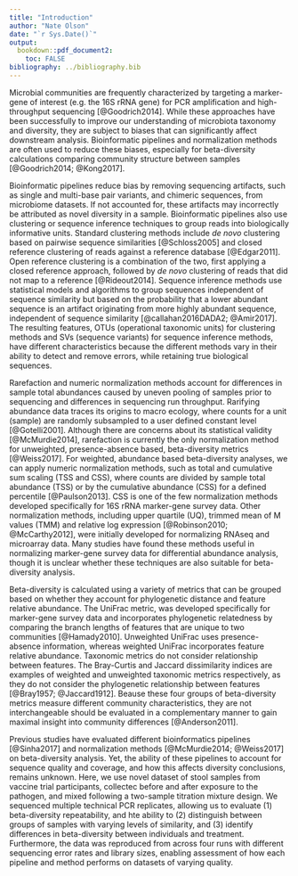 ```yaml
---
title: "Introduction"
author: "Nate Olson"
date: "`r Sys.Date()`"
output:
  bookdown::pdf_document2:
    toc: FALSE
bibliography: ../bibliography.bib
---
```



Microbial communities are frequently characterized by targeting a marker-gene of interest (e.g. the 16S rRNA gene) for PCR amplification and high-throughput sequencing [@Goodrich2014].
While these approaches have been successfully to improve our understanding of microbiota taxonomy and diversity, they are subject to biases that can significantly affect downstream analysis.
Bioinformatic pipelines and normalization methods are often used to reduce these biases, especially for beta-diversity calculations comparing community structure between samples [@Goodrich2014; @Kong2017].


Bioinformatic pipelines reduce bias by removing sequencing artifacts, such as single and multi-base pair variants, and chimeric sequences, from microbiome datasets.
If not accounted for, these artifacts may incorrectly be attributed as novel diversity in a sample.
Bioinformatic pipelines also use clustering or sequence inference techniques to group reads into biologically informative units.
Standard clustering methods include _de novo_ clustering based on pairwise sequence similarities [@Schloss2005] and closed reference clustering of reads against a reference database [@Edgar2011].
Open reference clustering is a combination of the two, first applying a closed reference approach, followed by _de novo_ clustering of reads that did not map to a reference [@Rideout2014].
Sequence inference methods use statistical models and algorithms to group sequences independent of sequence similarity but based on the probability that a lower abundant sequence is an artifact originating from more highly abundant sequence, independent of sequence similarity [@callahan2016DADA2; @Amir2017].
The resulting features, OTUs (operational taxonomic units) for clustering methods and SVs (sequence variants) for sequence inference methods, have different characteristics because the different methods vary in their ability to detect and remove errors, while retaining true biological sequences.


Rarefaction and numeric normalization methods account for differences in sample total abundances caused by uneven pooling of samples prior to sequencing and differences in sequencing run throughput.
Rarifying abundance data traces its origins to macro ecology, where counts for a unit (sample) are randomly subsampled to a user defined constant level [@Gotelli2001].
Although there are concerns about its statistical validity [@McMurdie2014],
rarefaction is currently the only normalization method for unweighted, presence-absence based, beta-diversity metrics [@Weiss2017].
For weighted, abundance based beta-diversity analyses, we can apply numeric normalization methods, such as total and cumulative sum scaling (TSS and CSS), where counts are divided by sample total abundance (TSS) or by the cumulative abundance (CSS) for a defined percentile [@Paulson2013].
CSS is one of the few normalization methods developed specifically for 16S rRNA marker-gene survey data.
Other normalization methods, including upper quartile (UQ), trimmed mean of M values (TMM) and relative log expression [@Robinson2010; @McCarthy2012], were initially developed for normalizing RNAseq and microarray data.
Many studies have found these methods useful in normalizing marker-gene survey data for differential abundance analysis, though it is unclear whether these techniques are also suitable for beta-diversity analysis.


Beta-diversity is calculated using a variety of metrics that can be grouped based on whether they account for phylogenetic distance and feature relative abundance.
The UniFrac metric, was developed specifically for marker-gene survey data and incorporates phylogenetic relatedness by comparing the branch lengths of features that are unique to two communities [@Hamady2010].
Unweighted UniFrac uses presence-absence information, whereas weighted UniFrac incorporates feature relative abundance.
Taxonomic metrics do not consider relationship between features.
The Bray-Curtis and Jaccard dissimilarity indices are examples of weighted and unweighted taxonomic metrics respectively, as they do not consider the phylogenetic relationship between features [@Bray1957; @Jaccard1912].
Beause these four groups of beta-diversity metrics measure different community characteristics,
they are not interchangeable should be evaluated in a complementary manner to gain maximal insight into community differences [@Anderson2011].


Previous studies have evaluated different bioinformatics pipelines [@Sinha2017] and normalization methods [@McMurdie2014; @Weiss2017] on beta-diversity analysis.
Yet, the ability of these pipelines to account for sequence quality and coverage, and how this affects diversity conclusions, remains unknown.
Here, we use novel dataset of stool samples from vaccine trial participants, collectec before and after exposure to the pathogen, and mixed following a two-sample titration mixture design.
We sequenced multiple technical PCR replicates, allowing us to evaluate (1) beta-diversity repeatability,
and hte ability to (2) distinguish between groups of samples with varying levels of similarity,
and (3) identify differences in beta-diversity between individuals and treatment.
Furthermore, the data was reproduced from across four runs with different sequencing error rates and library sizes,
enabling assessment of how each pipeline and method performs on datasets of varying quality.
